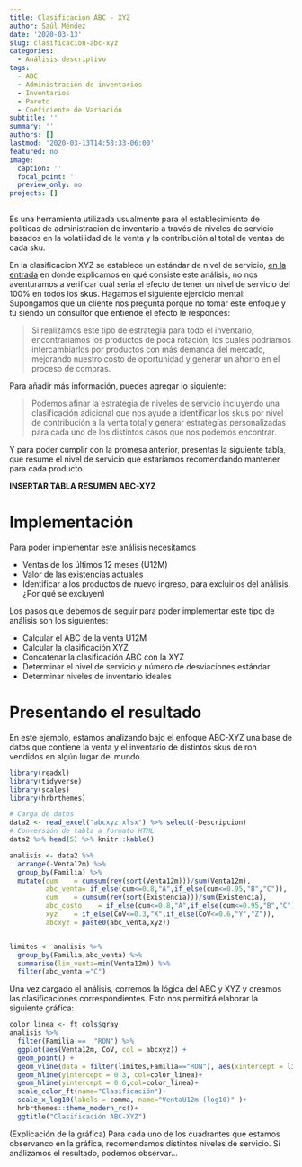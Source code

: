 ```yaml
---
title: Clasificación ABC - XYZ
author: Saúl Méndez
date: '2020-03-13'
slug: clasificacion-abc-xyz
categories:
  - Análisis descriptivo
tags:
  - ABC
  - Administración de inventarios
  - Inventarios
  - Pareto
  - Coeficiente de Variación
subtitle: ''
summary: ''
authors: []
lastmod: '2020-03-13T14:58:33-06:00'
featured: no
image:
  caption: ''
  focal_point: ''
  preview_only: no
projects: []
---
```

Es una herramienta utilizada usualmente para el establecimiento de políticas de administración de inventario a través de niveles de servicio basados en la volatilidad de la venta y la contribución al total de ventas de cada sku.

En la clasificacion XYZ se establece un estándar de nivel de servicio, [en la entrada](https://saulm.netlify.com/post/coeficiente-de-variacion/) en donde explicamos en qué consiste este análisis, no nos aventuramos a verificar cuál sería el efecto de tener un nivel de servicio del 100% en todos los skus. Hagamos el siguiente ejercicio mental: Supongamos que un cliente nos pregunta porqué no tomar este enfoque y tú siendo un consultor que entiende el efecto le respondes:

  >  Si realizamos este tipo de estrategia para todo el inventario, encontraríamos los productos de poca rotación, los cuales podríamos intercambiarlos por productos con más demanda del mercado, mejorando nuestro costo de oportunidad y generar un ahorro en el proceso de compras.  

Para añadir más información, puedes agregar lo siguiente:

  > Podemos afinar la estrategia de niveles de servicio incluyendo una clasificación adicional que nos ayude a identificar los skus por nivel de contribución a la venta total y generar estrategías personalizadas para cada uno de los distintos casos que nos podemos encontrar.
  
Y para poder cumplir con la promesa anterior, presentas la siguiente tabla, que resume el nivel  de servicio que estaríamos recomendando mantener para cada producto

**INSERTAR TABLA RESUMEN ABC-XYZ**

# Implementación
Para poder implementar este análisis necesitamos
  
  * Ventas de los últimos 12 meses (U12M)
  * Valor de las existencias actuales
  * Identificar a los productos de nuevo ingreso, para excluirlos del análisis. ¿Por qué se excluyen) 

Los pasos que debemos de seguir para poder implementar este tipo de análisis son los siguientes:


  * Calcular el ABC de la venta U12M
  * Calcular la clasificación XYZ
  * Concatenar la clasificación ABC con la XYZ
  * Determinar el nivel de servicio y número de desviaciones estándar
  * Determinar niveles de inventario ideales
  
# Presentando el resultado

En este ejemplo, estamos analizando bajo el enfoque ABC-XYZ una base de datos que contiene la venta y el inventario de distintos skus de ron vendidos en algún lugar del mundo.

```r
library(readxl)
library(tidyverse)
library(scales)
library(hrbrthemes)

# Carga de datos
data2 <- read_excel("abcxyz.xlsx") %>% select(-Descripcion)
# Conversión de tabla a formato HTML
data2 %>% head(5) %>% knitr::kable()
```


```r
analisis <- data2 %>%
  arrange(-Venta12m) %>% 
  group_by(Familia) %>%
  mutate(cum    = cumsum(rev(sort(Venta12m)))/sum(Venta12m),
         abc_venta= if_else(cum<=0.8,"A",if_else(cum<=0.95,"B","C")),
         cum    = cumsum(rev(sort(Existencia)))/sum(Existencia),
         abc_costo    = if_else(cum<=0.8,"A",if_else(cum<=0.95,"B","C")),
         xyz    = if_else(CoV<=0.3,"X",if_else(CoV<=0.6,"Y","Z")),
         abcxyz = paste0(abc_venta,xyz))


limites <- analisis %>%
  group_by(Familia,abc_venta) %>%
  summarise(lim_venta=min(Venta12m)) %>%
  filter(abc_venta!="C")

```


Una vez cargado el análisis, corremos la lógica del ABC y XYZ y creamos las clasificaciones correspondientes. Esto nos permitirá elaborar la siguiente gráfica:

```r

color_linea <- ft_cols$gray 
analisis %>%
  filter(Familia ==  "RON") %>%
  ggplot(aes(Venta12m, CoV, col = abcxyz)) +
  geom_point() +
  geom_vline(data = filter(limites,Familia=="RON"), aes(xintercept = lim_venta),col=color_linea)+
  geom_hline(yintercept = 0.3, col=color_linea)+
  geom_hline(yintercept = 0.6,col=color_linea)+
  scale_color_ft(name="Clasificación")+
  scale_x_log10(labels = comma, name="VentaU12m (log10)" )+
  hrbrthemes::theme_modern_rc()+
  ggtitle("Clasificación ABC-XYZ")
```

(Explicación de la gráfica)
Para cada uno de los cuadrantes que estamos observanco en la gráfica, recomendamos distintos niveles de servicio. Si análizamos el resultado, podemos observar...
